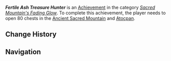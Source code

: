 {{Achievement Infobox
|title        = Fertile Ash Treasure Hunter
|id           = 
|order id     = 
|category     = Sacred Mountain's Fading Glow
|description  = Open 80 [[chest]]s in the [[Ancient Sacred Mountain]] and [[Atocpan]].
|requirements = 
|primogems    = 10
|tracking     = Tracks the amount of chests opened.
|topic        = Chests
|hidden       = 
|set          = Fertile Ash Treasure Hunter
|tier         = 2
|tiers_total  = 3
}}
'''''Fertile Ash Treasure Hunter''''' is an [[Achievement]] in the category ''[[Sacred Mountain's Fading Glow]]''. To complete this achievement, the player needs to open 80 chests in the [[Ancient Sacred Mountain]] and [[Atocpan]].

==Change History==
{{Change History|5.5}}

==Navigation==
{{Achievement Navbox}}